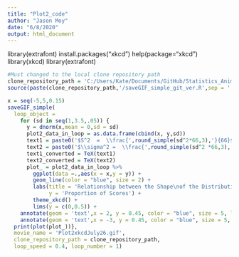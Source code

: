 ```yaml
---
title: "Plot2_code"
author: "Jason Moy"
date: "6/8/2020"
output: html_document
---
```


library(extrafont)
install.packages("xkcd")
help(package="xkcd")
library(xkcd)
library(extrafont)



```r
#Must changed to the local clone repository path
clone_repository_path = 'C:/Users/Kate/Documents/GitHub/Statistics_Animation_Plot' #edit here
source(paste(clone_repository_path,'/saveGIF_simple_git_ver.R',sep = '')) # run the saveGIF_simple function 
```

```r
x = seq(-5,5,0.15)
saveGIF_simple(
  loop_object = 
    for (sd in seq(1,3.5,.05)) {
      y = dnorm(x,mean = 0,sd = sd)
      plot2_data_in_loop = as.data.frame(cbind(x, y,sd))
      text1 = paste0('$S^2  =  \\frac{',round_simple(sd^2*66,3),'}{66}$ = ', round_simple(sd^2,3))
      text2 = paste0('$\\sigma^2 =  \\frac{',round_simple(sd^2 *66,3),'}{67}$ = ',round_simple((sd^2*66)/67,3))
      text1_converted = TeX(text1)
      text2_converted = TeX(text2)
      plot_ = plot2_data_in_loop %>% 
        ggplot(data =.,aes(x = x,y = y)) + 
        geom_line(color = "blue", size = 2) +   
        labs(title = 'Relationship between the Shape\nof the Distribution & Variance',
             y = 'Proportion of Scores') + 
        theme_xkcd() + 
        lims(y = c(0,0.5)) + 
    annotate(geom = 'text',x = 2, y = 0.45, color = "blue", size = 5, label = text1_converted) + 
    annotate(geom = 'text',x = -3, y = 0.45, color = "blue", size = 5, label = text2_converted)
  print(plot(plot_))}, 
  movie_name = 'Plot2xkcdJuly26.gif', 
  clone_repository_path = clone_repository_path,
  loop_speed = 0.4, loop_number = 1)
```